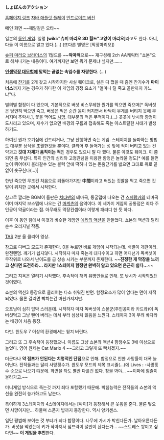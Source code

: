 '''しょぼんのアクション'''

[http://www.geocities.jp/z_gundam_tanosii/home/Main.html 홈페이지 링크]
[http://www.geocities.jp/z_gundam_tanosii/home/applet/Main.html 자바 애플릿 플레이]
[https://www.google.co.kr/url?sa=t&source=web&rct=j&ei=O6jjUpS-PMnZigfmrYGYBw&url=https://play.google.com/store/apps/details%3Fid%3Dcom.tsotomedia.syobonaction%26referrer%3Dutm_source%253Dgoogle%2526utm_medium%253Dorganic%2526utm_term%253Dsyobon%2Baction&cd=2&ved=0CDAQFjAB&usg=AFQjCNHK7tWQirk9JcZYMj3kLXI3KfnkEA&sig2=xTS9OBsTLy-LcmPBvbWK6A 안드로이드 버전]

{{{#!html
<img src="http://livedoor.blogimg.jp/llllsevenllll/imgs/0/1/01195583.jpg">
}}}
메인 화면
~~깨알같은 오타~~

일본의 [[동인 게임]]. 일명 '''[wiki:"슈퍼 마리오 3D 월드"고양이 마리오]'''라고도 한다. 아니, 다들 이 이름으로 알고 있다.(…) (또다른 별명은 [막장마리오])

[[슈퍼 마리오 브라더스]]의 1월드를 ~~'''악마적'''으로~~ 재구성해 2ch AA캐릭터 "쇼본"으로 헤쳐나가는 내용이다. 여기까지만 보면 뭐가 문제냐 싶지만…….

'''[[인생막장 대모험]]에 맞먹는 끝없는 속임수를 자랑한다'''. (…)

처음에 [[잔기]]를 2개 갖고 시작하지만 사실 훼이크로, 실은 다 깼을 때 즘엔 잔기수가 '''마이너스'''까지 가는 경우가 허다한 이 게임의 경쟁 요소가 "얼마나 덜 죽고 끝판까지 가느냐"다.

별의별 함정이 다 있으며, 기본적으로 버섯 비스무레한 뭔가를 먹으면 죽으며[* 독버섯은 당연히 먹으면 죽고, 버섯은 먹은 순간 몸이 커지면서 바닥이 무게를 버티지 못해 부서지며 추락사.], 꽃을 먹어도 [[시망]]. 대부분의 적은 무적이다.(…) 곳곳에 낚시와 함정이 도사리고 있으며, 재수가 없으면 배경의 구름과 접촉해도 죽는 아스트랄한 사태가 발생하기도.

하여간 뭔가 호기심에 건드리거나, 그냥 진행하면 죽는 게임. 스테이지를 돌파하는 방법도 대부분 상식을 초월한것들 뿐이다. 클리어 후 들어가는 성 앞에 적이 버티고 있는 건 약과고 '''깃대 자체가 움직이는 적'''인 경우도 있으니 말 다 했다. 물론 이것도 훼이크. 이 쯤 되면 좀 무섭다. 특히 인간의 심리와 고정관념을 이용한 함정은 놀라울 정도[* 예를 들면 높이 뛰어야지 올라갈수 있는 블럭 앞에 떡하니 있는 돋움닫기를 밟으면 그대로 위로 끝없이 솟구친다(...)]

한번 죽으면 무조건 처음으로 되돌아가지만 '''中間'''이라고 써있는 깃발을 먹고 죽으면 깃발이 위치한 곳에서 시작한다.

참고로 깔리는 BGM이 들판은 [[치타맨]]의 테마곡, 동굴맵에 나오는 건 [[스페랑카]]의 테마곡이며 마지막 보스맵에 나오는 건 [[마계촌]]의 음악이다. 이 세가지 게임의 공통점은 죄다 주인공이 약골이라는 점. 아무래도 막장컨셉이라 이렇게 패러디 한 듯 하다.

이후 이 동인 팀에서 이것과 비슷한 게임인 [[에리의 액션]]을 만들었다. 쇼본의 액션과 달리 순수 오리지널 작품.

{{{#!html
<iframe width="420" height="315" src="http://www.youtube.com/embed/iYvxI34fnQU" frameborder="0" allowfullscreen></iframe>
}}}
[[TAS]] 2분 올 클리어 영상.

참고로 디버그 모드가 존재한다. 0을 누르면 바로 게임이 시작되는데. 배열이 개판이라. 완전랜덤. 깨기가 쉽지않다. 시작하자 마자 죽는게 대다수이고 하면 어디선가 독버섯이 무작위로 나와서 난이도를 급 상승 시키는 부분까지 존재한다. ~~'''진정한 개 막장을 느끼고 싶다면 도전하라... 라지만 1스테이지 함정만 완벽히 알고 있으면 은근히 쉽다...'''~~

그리고 지옥은 열리기 시작했다. 후속작이 해외 유명인들로 인해. 또 낚시가 시작되었던 것이였다.

쇼본의 액션3 등장으로 클리어는 다소 쉬워진 반면. 함정요소가 많이 없다는 면이 지적되었다. 물론 걸리면 빡치는건 마찬가지지만.

오프닝이 심히 압박 스러운데. 시작하자 마자 독버섯이 쇼본군(주인공이라 카드라)이 독 버섯먹고 그냥 뻗어 버리는 데서 부터 심상치 않음을 느낀다. 스테이지 3이 무려 바다라는 배경이 처음 등장.

다만. 윈도우 7 이상의 환경에서는 튕겨 버린다.


그리고 또 그 후속작이 등장했으니. 이름도 그냥 쇼본의 액션4
함정수도 3배 이상으로 늘었다. 영어 원제는 Cat Mario 4 ~~그리고 그렇게 또 빡치겠지.~~

더군다나 '''약 점프가 안된다는 치명적인 단점'''으로 인해. 함정으로 인한 사망률이 대폭 늘어난다.
전작들과는 달리 사망횟수가. 윈도우 모드의 제목 표시줄(...)에 Lives : -사망횟수 순으로 나오기 떄문에. 화면을 봐도 별반 다를건 없다. 창을 봐야... ~~이마에 힘줄이 올라가고.~~

미니게임 방식으로 죽는것 까지 죄다 포함했기 때문에. 빡침능력은 전작들의 쇼본의 액션을 완전히 능가하고도 남는다. 

특이하게 3스테이지와 4스테이지에서는 [싸이]가 등장해서 큰 웃음을 준다. 물론 닿으면 사망이지만... 하물며 스폰지 밥까지 등장한다. 역시 양키센스.

일단 평범해 보이는 것 부터가 죄다 함정이다. 나무에 가시가 박힌다든가. 날아오른다든가. 버섯을 먹었는데 키가 작아져서 점프력이 절반이 된다든가... ~~스트레스 쌓이고 싶다면~~ '''이 게임을 추천'''한다.

